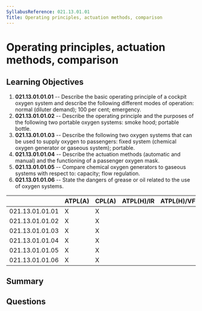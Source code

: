 ```yaml
---
SyllabusReference: 021.13.01.01
Title: Operating principles, actuation methods, comparison
---
```


# Operating principles, actuation methods, comparison

## Learning Objectives

1. **021.13.01.01.01** -- Describe the basic operating principle of a cockpit
   oxygen system and describe the following different modes of operation: normal
   (diluter demand); 100 per cent; emergency.
2. **021.13.01.01.02** -- Describe the operating principle and the purposes of the
   following two portable oxygen systems: smoke hood; portable bottle.
3. **021.13.01.01.03** -- Describe the following two oxygen systems that can be
   used to supply oxygen to passengers: fixed system (chemical oxygen generator
   or gaseous system); portable.
4. **021.13.01.01.04** -- Describe the actuation methods (automatic and manual)
   and the functioning of a passenger oxygen mask.
5. **021.13.01.01.05** -- Compare chemical oxygen generators to gaseous systems
   with respect to: capacity; flow regulation.
6. **021.13.01.01.06** -- State the dangers of grease or oil related to the use of
   oxygen systems.

|                 | ATPL(A) | CPL(A) | ATPL(H)/IR | ATPL(H)/VFR | CPL(H) | IR  | CBIR(A) |
| --------------- | ------- | ------ | ---------- | ----------- | ------ | --- | ------- |
| 021.13.01.01.01 | X       | X      |            |             |        |     |         |
| 021.13.01.01.02 | X       | X      |            |             |        |     |         |
| 021.13.01.01.03 | X       | X      |            |             |        |     |         |
| 021.13.01.01.04 | X       | X      |            |             |        |     |         |
| 021.13.01.01.05 | X       | X      |            |             |        |     |         |
| 021.13.01.01.06 | X       | X      |            |             |        |     |         |

## Summary

## Questions
